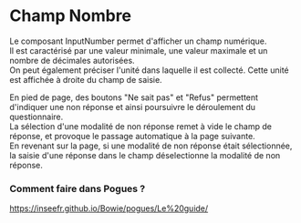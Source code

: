 # Champ Nombre

Le composant InputNumber permet d'afficher un champ numérique.  
Il est caractérisé par une valeur minimale, une valeur maximale et un nombre de décimales autorisées.  
On peut également préciser l'unité dans laquelle il est collecté. Cette unité est affichée à droite du champ de saisie.

En pied de page, des boutons "Ne sait pas" et "Refus" permettent d'indiquer une non réponse et ainsi poursuivre le déroulement du questionnaire.  
La sélection d'une modalité de non réponse remet à vide le champ de réponse, et provoque le passage automatique à la page suivante.  
En revenant sur la page, si une modalité de non réponse était sélectionnée, la saisie d'une réponse dans le champ déselectionne la modalité de non réponse.

### Comment faire dans Pogues ?

https://inseefr.github.io/Bowie/pogues/Le%20guide/
